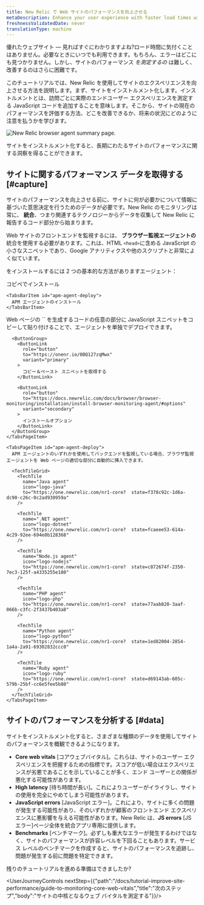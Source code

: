 ```yaml
---
title: New Relic で Web サイトのパフォーマンスを向上させる
metaDescription: Enhance your user experience with faster load times with New Relic. This tutorial walks you through the first steps to improve your site performance.
freshnessValidatedDate: never
translationType: machine
---
```


優れたウェブサイト — 見ればすぐにわかりますよね?ロード時間に気付くことはありません。必要なときにいつでも利用できます。もちろん、エラーはどこにも見つかりません。しかし、サイトのパフォーマンス _を測定するの_ は難しく、改善するのはさらに困難です。

このチュートリアルでは、New Relic を使用してサイトのエクスペリエンスを向上させる方法を説明します。まず、サイトをインストルメント化します。インストルメントとは、訪問ごとに実際のエンドユーザー エクスペリエンスを測定する JavaScript コードを追加することを意味します。そこから、サイトの現在のパフォーマンスを評価する方法、どこを改善できるか、将来の状況にどのように注意を払うかを学びます。

<img
  title="Improve your site with New Relic"
  alt="New Relic browser agent summary page."
  src="/images/browser_screenshot-full_browser-summary.webp"
/>

<figcaption>
  サイトをインストルメント化すると、長期にわたるサイトのパフォーマンスに関する洞察を得ることができます。
</figcaption>

## サイトに関するパフォーマンス データを取得する [#capture]

サイトのパフォーマンスを向上させる前に、サイトに何が必要かについて情報に基づいた意思決定を行うためのデータが必要です。New Relic のモニタリングは常に、 **統合**、つまり関連するテクノロジーからデータを収集して New Relic に報告するコード部分から始まります。

Web サイトのフロントエンドを監視するには、 **ブラウザー監視エージェントの** 統合を使用する必要があります。これは、HTML `<head>`に含める JavaScript の小さなスニペットであり、Google アナリティクスや他のスクリプトと非常によく似ています。

をインストールするには 2 つの基本的な方法があります<InlinePopover type="browser"/>エージェント：

<Tabs>
  <TabsBar>
    <TabsBarItem id="js-snippet">
      コピペでインストール
    </TabsBarItem>

    <TabsBarItem id="apm-agent-deploy">
      APM エージェントのインストール
    </TabsBarItem>
  </TabsBar>

  <TabsPages>
    <TabsPageItem id="js-snippet">
      Web ページの `<head>` を生成するコードの任意の部分に JavaScript スニペットをコピーして貼り付けることで、エージェントを単独でデプロイできます。

      <ButtonGroup>
        <ButtonLink
          role="button"
          to="https://onenr.io/0BQ127zqMwx"
          variant="primary"
        >
          コピー＆ペースト スニペットを取得する
        </ButtonLink>

        <ButtonLink
          role="button"
          to="https://docs.newrelic.com/docs/browser/browser-monitoring/installation/install-browser-monitoring-agent/#options"
          variant="secondary"
        >
          インストールオプション
        </ButtonLink>
      </ButtonGroup>
    </TabsPageItem>

    <TabsPageItem id="apm-agent-deploy">
      APM エージェントのいずれかを使用してバックエンドを監視している場合、ブラウザ監視エージェントを Web ページの適切な部分に自動的に挿入できます。

      <TechTileGrid>
        <TechTile
          name="Java agent"
          icon="logo-java"
          to="https://one.newrelic.com/nr1-core?  state=f378c92c-1d6a-dc90-c26c-0c2ad930959a"
        />

        <TechTile
          name=".NET agent"
          icon="logo-dotnet"
          to="https://one.newrelic.com/nr1-core?  state=fcaeee53-614a-4c29-92ee-694e0b128368"
        />

        <TechTile
          name="Node.js agent"
          icon="logo-nodejs"
          to="https://one.newrelic.com/nr1-core?  state=c872674f-2350-7ec3-125f-a4335255e180"
        />

        <TechTile
          name="PHP agent"
          icon="logo-php"
          to="https://one.newrelic.com/nr1-core?  state=77aab820-3aaf-066b-c3fc-2f3437b403a8"
        />

        <TechTile
          name="Python agent"
          icon="logo-python"
          to="https://one.newrelic.com/nr1-core?  state=1ed82004-2854-1a4a-2a91-69302832ccc0"
        />

        <TechTile
          name="Ruby agent"
          icon="logo-ruby"
          to="https://one.newrelic.com/nr1-core?  state=d69143ab-605c-579b-25bf-cc6e5fee5b80"
        />
      </TechTileGrid>
    </TabsPageItem>
  </TabsPages>
</Tabs>

## サイトのパフォーマンスを分析する [#data]

サイトをインストルメント化すると、さまざまな種類のデータを使用してサイトのパフォーマンスを概観できるようになります。

* **Core web vitals** \[コアウェブバイタル]。これらは、サイトのユーザー エクスペリエンスを把握するための指標です。スコアが低い場合はエクスペリエンスが劣悪であることを示していることが多く、エンド ユーザーとの関係が悪化する可能性があります。
* **High latency** \[待ち時間が長い]。これによりユーザーがイライラし、サイトの使用を完全にやめてしまう可能性があります。
* **JavaScript errors** \[JavaScript エラー]。これにより、サイトに多くの問題が発生する可能性があり、そのいずれかが顧客のフロントエンド エクスペリエンスに悪影響を与える可能性があります。New Relic は、**JS errors** \[JS エラー]ページ全体を統合アプリ専用に提供します。
* **Benchmarks** \[ベンチマーク]。必ずしも重大なエラーが発生するわけではなく、サイトのパフォーマンスが許容レベルを下回ることもあります。サービス レベルのベンチマークを作成すると、サイトのパフォーマンスを追跡し、問題が発生する前に問題を特定できます。

残りのチュートリアルを進める準備はできましたか?

<UserJourneyControls nextStep={{"path":"/docs/tutorial-improve-site-performance/guide-to-monitoring-core-web-vitals","title":"次のステップ","body":"サイトの中核となるウェブ バイタルを測定する"}}/>
